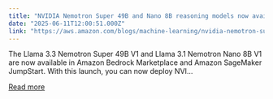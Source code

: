 ```yaml
---
title: "NVIDIA Nemotron Super 49B and Nano 8B reasoning models now available in Amazon Bedrock Marketplace and Amazon SageMaker JumpStart"
date: "2025-06-11T12:00:51.000Z"
link: "https://aws.amazon.com/blogs/machine-learning/nvidia-nemotron-super-49b-and-nano-8b-reasoning-models-now-available-in-amazon-bedrock-marketplace-and-amazon-sagemaker-jumpstart/"
---
```


The Llama 3.3 Nemotron Super 49B V1 and&nbsp;Llama 3.1 Nemotron Nano 8B V1 are now available in Amazon Bedrock Marketplace and Amazon SageMaker JumpStart.&nbsp;With this launch, you can now deploy NVI...

[Read more](https://aws.amazon.com/blogs/machine-learning/nvidia-nemotron-super-49b-and-nano-8b-reasoning-models-now-available-in-amazon-bedrock-marketplace-and-amazon-sagemaker-jumpstart/)
